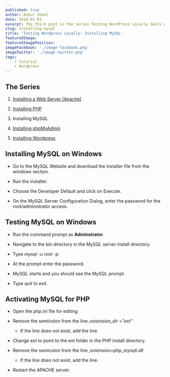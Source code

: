 ```yaml
---
published: true
author: Ankur Sheel
date: 2014-01-01
excerpt: The third post in the series Testing WordPress Locally deals with installing MySQL on windows.
slug: installing-mysql
title: 'Testing Wordpress Locally: Installing MySQL'
featuredImage:
featuredImagePosition:
imageFacebook: './image-facebook.png'
imageTwitter: './image-twitter.png'
tags:
    - Tutorial
    - Wordpress
---
```


## The Series

1. [Installing a Web Server (Apache)](./installing-apache)

1. [Installing PHP](./installing-php)

1. Installing MySQL

1. [Installing phpMyAdmin](./installing-phpmyadmin)

1. [Installing Wordpress](./installing-wordpress)

## Installing MySQL on Windows

-   Go to the MySQL Website and download the installer file from the windows section.

-   Run the installer.

-   Choose the Developer Default and click on Execute.

-   On the MySQL Server Configuration Dialog, enter the password for the root/administrator access.

## Testing MySQL on Windows

-   Run the command prompt as **Adminstrator**.

-   Navigate to the bin directory in the MySQL server install directory.

-   Type _mysql -u root -p_.

-   At the prompt enter the password.

-   MySQL starts and you should see the MySQL prompt.

-   Type _quit_ to exit.

## Activating MySQL for PHP

-   Open the _php.ini_ file for editing

*   Remove the semicolon from the line _;extension_dir ="ext"_

    -   If the line does not exist, add the line.

-   Change ext to point to the ext folder in the PHP install directory.

-   Remove the semicolon from the line _;extension=php_mysqli.dll_

    -   If the line does not exist, add the line.

-   Restart the APACHE server.
